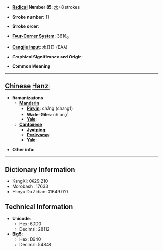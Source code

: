 * '''[[Wiktionary:Chinese radical index| Radical]] Number 85''': [[Wiktionary:Chinese radical index 水|水]]+8 strokes

* '''[[Wiktionary:Chinese total strokes index|Stroke number]]''': [[Wiktionary:Chinese total strokes index 11|11]]

* '''Stroke order''': 

* '''[[Wiktionary:Chinese four corner index|Four-Corner System]]''': 3616<sub>0</sub>

* '''[[Wiktionary:Chinese Cangjie index|Cangjie input]]''': 水日日 (EAA)

* '''Graphical Significance and Origin''': 

* '''Common Meaning'''

----

== [[Chinese]] [[Hanzi]] ==

* '''Romanizations'''
** '''[[Mandarin]]'''
*** '''[[Pinyin]]''': chāng (chang1)
*** '''[[Wade-Giles]]''': ch'ang<sup>1</sup>
*** '''[[Yale]]''': 
** '''[[Cantonese]]'''
*** '''[[Jyutping]]''':
*** '''[[Penkyamp]]''': 
*** '''[[Yale]]''': 

* '''Other info''': 

----

== Dictionary Information ==

* KangXi: 0629.210
* Morobashi: 17633
* Hanyu Da Zidian: 31649.010

== Technical Information ==

* '''Unicode''':
** Hex: 6DD0
** Decimal: 28112
* '''Big5''':
** Hex: D640
** Decimal: 54848
